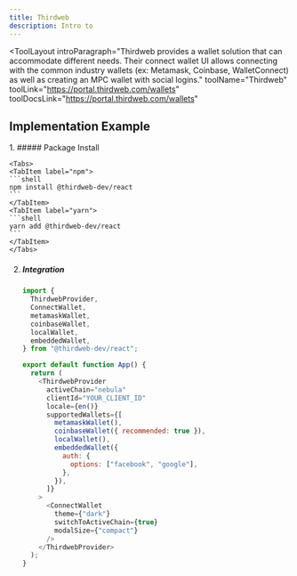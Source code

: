 ```yaml
---
title: Thirdweb
description: Intro to 
---
```


<ToolLayout
    introParagraph="Thirdweb provides a wallet solution that can accommodate different needs. Their connect wallet UI allows connecting with the common industry wallets (ex: Metamask, Coinbase, WalletConnect) as well as creating an MPC wallet with social logins."
    toolName="Thirdweb"
    toolLink="https://portal.thirdweb.com/wallets"
    toolDocsLink="https://portal.thirdweb.com/wallets"
>

## Implementation Example

<Steps>
1. ##### Package Install

    <Tabs>
    <TabItem label="npm">
    ```shell
    npm install @thirdweb-dev/react
    ```
    </TabItem>
    <TabItem label="yarn">
    ```shell
    yarn add @thirdweb-dev/react
    ```
    </TabItem>
    </Tabs>

2. ##### Integration
    ```javascript
    import {
      ThirdwebProvider,
      ConnectWallet,
      metamaskWallet,
      coinbaseWallet,
      localWallet,
      embeddedWallet,
    } from "@thirdweb-dev/react";

    export default function App() {
      return (
        <ThirdwebProvider
          activeChain="nebula"
          clientId="YOUR_CLIENT_ID"
          locale={en()}
          supportedWallets={[
            metamaskWallet(),
            coinbaseWallet({ recommended: true }),
            localWallet(),
            embeddedWallet({
              auth: {
                options: ["facebook", "google"],
              },
            }),
          ]}
        >
          <ConnectWallet
            theme={"dark"}
            switchToActiveChain={true}
            modalSize={"compact"}
          />
        </ThirdwebProvider>
      );
    }
    ```
</Steps>

</ToolLayout>